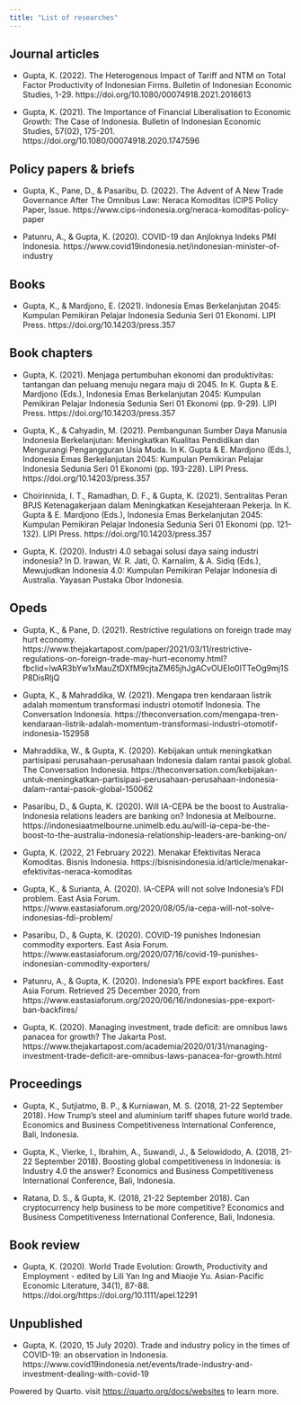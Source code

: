 ```yaml
---
title: "List of researches"
---
```


## Journal articles

- Gupta, K. (2022). The Heterogenous Impact of Tariff and NTM on Total Factor Productivity of Indonesian Firms. Bulletin of Indonesian Economic Studies, 1-29. https://doi.org/10.1080/00074918.2021.2016613 

- Gupta, K. (2021). The Importance of Financial Liberalisation to Economic Growth: The Case of Indonesia. Bulletin of Indonesian Economic Studies, 57(02), 175-201. https://doi.org/10.1080/00074918.2020.1747596 

## Policy papers & briefs

- Gupta, K., Pane, D., & Pasaribu, D. (2022). The Advent of A New Trade Governance After The Omnibus Law: Neraca Komoditas (CIPS Policy Paper, Issue. https://www.cips-indonesia.org/neraca-komoditas-policy-paper

- Patunru, A., & Gupta, K. (2020). COVID-19 dan Anjloknya Indeks PMI Indonesia. https://www.covid19indonesia.net/indonesian-minister-of-industry


## Books

- Gupta, K., & Mardjono, E. (2021). Indonesia Emas Berkelanjutan 2045: Kumpulan Pemikiran Pelajar Indonesia Sedunia Seri 01 Ekonomi. LIPI Press. https://doi.org/10.14203/press.357 


## Book chapters

- Gupta, K. (2021). Menjaga pertumbuhan ekonomi dan produktivitas: tantangan dan peluang menuju negara maju di 2045. In K. Gupta & E. Mardjono (Eds.), Indonesia Emas Berkelanjutan 2045: Kumpulan Pemikiran Pelajar Indonesia Sedunia Seri 01 Ekonomi (pp. 9-29). LIPI Press. https://doi.org/10.14203/press.357 

- Gupta, K., & Cahyadin, M. (2021). Pembangunan Sumber Daya Manusia Indonesia Berkelanjutan: Meningkatkan Kualitas Pendidikan dan Mengurangi Pengangguran Usia Muda. In K. Gupta & E. Mardjono (Eds.), Indonesia Emas Berkelanjutan 2045: Kumpulan Pemikiran Pelajar Indonesia Sedunia Seri 01 Ekonomi (pp. 193-228). LIPI Press. https://doi.org/10.14203/press.357 

- Choirinnida, I. T., Ramadhan, D. F., & Gupta, K. (2021). Sentralitas Peran BPJS Ketenagakerjaan dalam Meningkatkan Kesejahteraan Pekerja. In K. Gupta & E. Mardjono (Eds.), Indonesia Emas Berkelanjutan 2045: Kumpulan Pemikiran Pelajar Indonesia Sedunia Seri 01 Ekonomi (pp. 121-132). LIPI Press. https://doi.org/10.14203/press.357 

- Gupta, K. (2020). Industri 4.0 sebagai solusi daya saing industri indonesia? In D. Irawan, W. R. Jati, O. Karnalim, & A. Sidiq (Eds.), Mewujudkan Indonesia 4.0: Kumpulan Pemikiran Pelajar Indonesia di Australia. Yayasan Pustaka Obor Indonesia. 


## Opeds

- Gupta, K., & Pane, D. (2021). Restrictive regulations on foreign trade may hurt economy. https://www.thejakartapost.com/paper/2021/03/11/restrictive-regulations-on-foreign-trade-may-hurt-economy.html?fbclid=IwAR3bYw1xMauZtDXfM9cjtaZM65jhJgACvOUEIo0ITTeOg9mj1SP8DisRIjQ 

- Gupta, K., & Mahraddika, W. (2021). Mengapa tren kendaraan listrik adalah momentum transformasi industri otomotif Indonesia. The Conversation Indonesia. https://theconversation.com/mengapa-tren-kendaraan-listrik-adalah-momentum-transformasi-industri-otomotif-indonesia-152958 

- Mahraddika, W., & Gupta, K. (2020). Kebijakan untuk meningkatkan partisipasi perusahaan-perusahaan Indonesia dalam rantai pasok global. The Conversation Indonesia. https://theconversation.com/kebijakan-untuk-meningkatkan-partisipasi-perusahaan-perusahaan-indonesia-dalam-rantai-pasok-global-150062 

- Pasaribu, D., & Gupta, K. (2020). Will IA-CEPA be the boost to Australia-Indonesia relations leaders are banking on? Indonesia at Melbourne. https://indonesiaatmelbourne.unimelb.edu.au/will-ia-cepa-be-the-boost-to-the-australia-indonesia-relationship-leaders-are-banking-on/ 

- Gupta, K. (2022, 21 February 2022). Menakar Efektivitas Neraca Komoditas. Bisnis Indonesia. https://bisnisindonesia.id/article/menakar-efektivitas-neraca-komoditas 

- Gupta, K., & Surianta, A. (2020). IA-CEPA will not solve Indonesia's FDI problem. East Asia Forum. https://www.eastasiaforum.org/2020/08/05/ia-cepa-will-not-solve-indonesias-fdi-problem/ 

- Pasaribu, D., & Gupta, K. (2020). COVID-19 punishes Indonesian commodity exporters. East Asia Forum. https://www.eastasiaforum.org/2020/07/16/covid-19-punishes-indonesian-commodity-exporters/ 

- Patunru, A., & Gupta, K. (2020). Indonesia's PPE export backfires. East Asia Forum. Retrieved 25 December 2020, from https://www.eastasiaforum.org/2020/06/16/indonesias-ppe-export-ban-backfires/ 

- Gupta, K. (2020). Managing investment, trade deficit: are omnibus laws panacea for growth? The Jakarta Post. https://www.thejakartapost.com/academia/2020/01/31/managing-investment-trade-deficit-are-omnibus-laws-panacea-for-growth.html 

## Proceedings

- Gupta, K., Sutjiatmo, B. P., & Kurniawan, M. S. (2018, 21-22 September 2018). How Trump's steel and aluminium tariff shapes future world trade. Economics and Business Competitiveness International Conference, Bali, Indonesia.

- Gupta, K., Vierke, I., Ibrahim, A., Suwandi, J., & Selowidodo, A. (2018, 21-22 September 2018). Boosting global competitiveness in Indonesia: is Industry 4.0 the answer? Economics and Business Competitiveness International Conference, Bali, Indonesia.

- Ratana, D. S., & Gupta, K. (2018, 21-22 September 2018). Can cryptocurrency help business to be more competitive? Economics and Business Competitiveness International Conference, Bali, Indonesia.

## Book review

- Gupta, K. (2020). World Trade Evolution: Growth, Productivity and Employment - edited by Lili Yan Ing and Miaojie Yu. Asian-Pacific Economic Literature, 34(1), 87-88. https://doi.org/https://doi.org/10.1111/apel.12291 

## Unpublished

- Gupta, K. (2020, 15 July 2020). Trade and industry policy in the times of COVID-19: an observation in Indonesia. https://www.covid19indonesia.net/events/trade-industry-and-investment-dealing-with-covid-19








Powered by Quarto. visit <https://quarto.org/docs/websites> to learn more.
